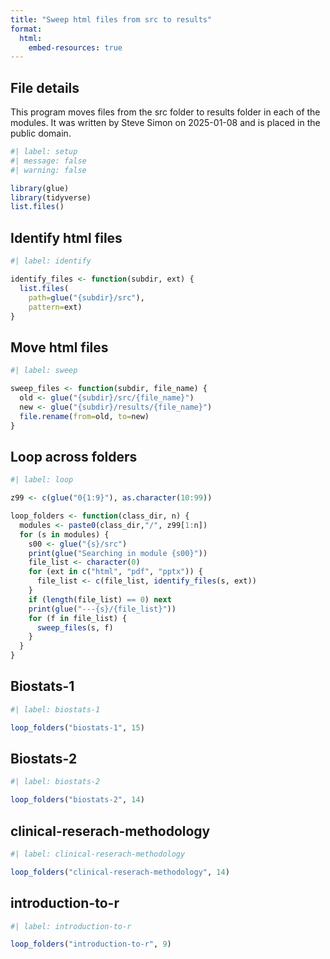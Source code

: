 ```yaml
---
title: "Sweep html files from src to results"
format: 
  html:
    embed-resources: true
---
```


## File details

This program moves files from the src folder to results folder in each of the modules. It was written by Steve Simon on 2025-01-08 and is placed in the public domain. 

```r
#| label: setup
#| message: false
#| warning: false

library(glue)
library(tidyverse)
list.files()
```

## Identify html files

```r
#| label: identify

identify_files <- function(subdir, ext) {
  list.files(
    path=glue("{subdir}/src"),
    pattern=ext)
}
```

## Move html files

```r
#| label: sweep

sweep_files <- function(subdir, file_name) {
  old <- glue("{subdir}/src/{file_name}")
  new <- glue("{subdir}/results/{file_name}")
  file.rename(from=old, to=new)
}
```

## Loop across folders

```r
#| label: loop

z99 <- c(glue("0{1:9}"), as.character(10:99))

loop_folders <- function(class_dir, n) {
  modules <- paste0(class_dir,"/", z99[1:n])
  for (s in modules) {
  	s00 <- glue("{s}/src")
    print(glue("Searching in module {s00}"))
    file_list <- character(0)
    for (ext in c("html", "pdf", "pptx")) {
      file_list <- c(file_list, identify_files(s, ext))
    }
    if (length(file_list) == 0) next
    print(glue("---{s}/{file_list}"))
    for (f in file_list) {
      sweep_files(s, f)
    }
  }
}
```

## Biostats-1

```r
#| label: biostats-1

loop_folders("biostats-1", 15)
```

## Biostats-2

```r
#| label: biostats-2

loop_folders("biostats-2", 14)
```

## clinical-reserach-methodology

```r
#| label: clinical-reserach-methodology

loop_folders("clinical-reserach-methodology", 14)
```

## introduction-to-r

```r
#| label: introduction-to-r

loop_folders("introduction-to-r", 9)
```

